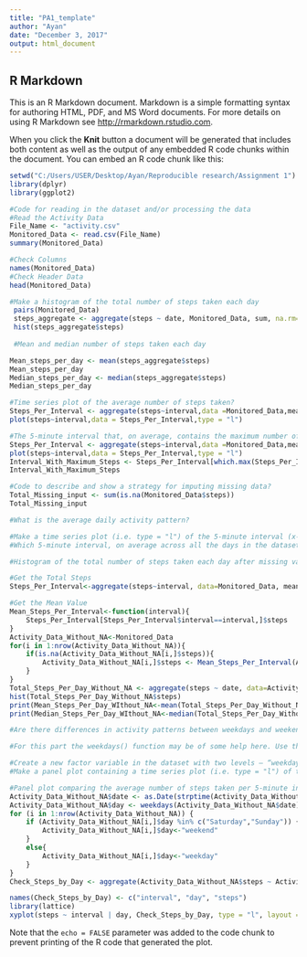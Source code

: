 ---
title: "PA1_template"
author: "Ayan"
date: "December 3, 2017"
output: html_document
---
## R Markdown

This is an R Markdown document. Markdown is a simple formatting syntax for authoring HTML, PDF, and MS Word documents. For more details on using R Markdown see <http://rmarkdown.rstudio.com>.

When you click the **Knit** button a document will be generated that includes both content as well as the output of any embedded R code chunks within the document. You can embed an R code chunk like this:

```{r Header,echo=FALSE}
setwd("C:/Users/USER/Desktop/Ayan/Reproducible research/Assignment 1")
library(dplyr)
library(ggplot2)

```
```{r Acivity}
#Code for reading in the dataset and/or processing the data
#Read the Activity Data
File_Name <- "activity.csv"
Monitored_Data <- read.csv(File_Name)
summary(Monitored_Data)

#Check Columns
names(Monitored_Data)
#Check Header Data
head(Monitored_Data)

#Make a histogram of the total number of steps taken each day
 pairs(Monitored_Data)
 steps_aggregate <- aggregate(steps ~ date, Monitored_Data, sum, na.rm=TRUE)
 hist(steps_aggregate$steps)
 
 #Mean and median number of steps taken each day

Mean_steps_per_day <- mean(steps_aggregate$steps)
Mean_steps_per_day 	
Median_steps_per_day <- median(steps_aggregate$steps) 
Median_steps_per_day

#Time series plot of the average number of steps taken?
Steps_Per_Interval <- aggregate(steps~interval,data =Monitored_Data,mean,na.rm = TRUE)
plot(steps~interval,data = Steps_Per_Interval,type = "l")

#The 5-minute interval that, on average, contains the maximum number of steps?
Steps_Per_Interval <- aggregate(steps~interval,data =Monitored_Data,mean,na.rm = TRUE)
plot(steps~interval,data = Steps_Per_Interval,type = "l")
Interval_With_Maximum_Steps <- Steps_Per_Interval[which.max(Steps_Per_Interval$steps),]$interval
Interval_With_Maximum_Steps

#Code to describe and show a strategy for imputing missing data?
Total_Missing_input <- sum(is.na(Monitored_Data$steps))
Total_Missing_input

#What is the average daily activity pattern?

#Make a time series plot (i.e. type = "l") of the 5-minute interval (x-axis) and the average number of steps taken, averaged across all days (y-axis)
#Which 5-minute interval, on average across all the days in the dataset, contains the maximum number of steps?

#Histogram of the total number of steps taken each day after missing values are imputed

#Get the Total Steps
Steps_Per_Interval<-aggregate(steps~interval, data=Monitored_Data, mean, na.rm=TRUE)

#Get the Mean Value
Mean_Steps_Per_Interval<-function(interval){
    Steps_Per_Interval[Steps_Per_Interval$interval==interval,]$steps
}
Activity_Data_Without_NA<-Monitored_Data
for(i in 1:nrow(Activity_Data_Without_NA)){
    if(is.na(Activity_Data_Without_NA[i,]$steps)){
        Activity_Data_Without_NA[i,]$steps <- Mean_Steps_Per_Interval(Activity_Data_Without_NA[i,]$interval)
    }
}
Total_Steps_Per_Day_Without_NA <- aggregate(steps ~ date, data=Activity_Data_Without_NA, sum)
hist(Total_Steps_Per_Day_Without_NA$steps)
print(Mean_Steps_Per_Day_WIthout_NA<-mean(Total_Steps_Per_Day_Without_NA$steps))
print(Median_Steps_Per_Day_WIthout_NA<-median(Total_Steps_Per_Day_Without_NA$steps))

#Are there differences in activity patterns between weekdays and weekends?

#For this part the weekdays() function may be of some help here. Use the dataset with the filled-in missing values for this part.

#Create a new factor variable in the dataset with two levels – “weekday” and “weekend” indicating whether a given date is a weekday or weekend day.
#Make a panel plot containing a time series plot (i.e. type = "l") of the 5-minute interval (x-axis) and the average number of steps taken, averaged across all weekday days or weekend days (y-axis). See the README file in the GitHub repository to see an example of what this plot should look like using simulated data.

#Panel plot comparing the average number of steps taken per 5-minute interval across weekdays and weekends?
Activity_Data_Without_NA$date <- as.Date(strptime(Activity_Data_Without_NA$date, format="%Y-%m-%d"))
Activity_Data_Without_NA$day <- weekdays(Activity_Data_Without_NA$date)
for (i in 1:nrow(Activity_Data_Without_NA)) {
    if (Activity_Data_Without_NA[i,]$day %in% c("Saturday","Sunday")) {
        Activity_Data_Without_NA[i,]$day<-"weekend"
    }
    else{
        Activity_Data_Without_NA[i,]$day<-"weekday"
    }
}
Check_Steps_by_Day <- aggregate(Activity_Data_Without_NA$steps ~ Activity_Data_Without_NA$interval + Activity_Data_Without_NA$day, Activity_Data_Without_NA, mean)

names(Check_Steps_by_Day) <- c("interval", "day", "steps")
library(lattice)
xyplot(steps ~ interval | day, Check_Steps_by_Day, type = "l", layout = c(1, 2), xlab = "Interval", ylab = "Number of steps")

```

Note that the `echo = FALSE` parameter was added to the code chunk to prevent printing of the R code that generated the plot.
